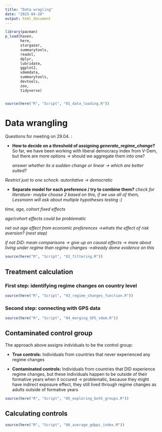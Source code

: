 ```yaml
---
title: "Data wragling"
date: "2025-04-20"
output: html_document 
---
```


```r

library(pacman)
p_load(haven,
       here,
       stargazer,
       summarytools,
       readxl,
       dplyr,
       lubridate,
       ggplot2,
       vdemdata,
       summarytools,
       devtools,
       zoo,
       tidyverse)


source(here("R", "Script", "01_data_loading.R"))

```

# Data wrangling

Questions for meeting on 29.04. :

-   **How to decide on a threshold of assigning *generate_regime_change*?** So far, we have been working with liberal democracy index from V-Dem, but there are more options -\> should we aggregate them into one?

    *answer whether its a sudden change or linear -\> which are better suited?*

*Restrict just to one schock: autoritative -\> democratic*

-   **Separate model for each preference / try to combine them?** *check for literature- maybe choose 2 based on this, if we use all of them, Lessmann will ask about multiple hypotheses testing :)*

*time, age, cohort fixed effects*

*age/cohort effects could be problematic*

*net out age effect from economic preferences -\>whats the effect of risk aversion? (next step)*

*if not DiD: mean comparisons -\> give up on causal effects -\> more about living under regime than regime changes -\>already dome evidence on this*

```r
source(here("R", "Script", "02_filtering.R"))
```

## Treatment calculation

### First step: identifying regime changes on country level

```r
source(here("R", "Script", "03_regime_changes_function.R"))
```

### Second step: connecting with GPS data

```r
source(here("R", "Script", "04_merging_GPS_vdem.R"))
```

## Contaminated control group

The approach above assigns indviduals to be the control group:

-   **True controls:** Individuals from countries that never experienced any regime changes

-   **Contaminated controls:** Individuals from countries that DID experience regime changes, but these individuals happen to be outside of their formative years when it occured -\> problematic, because they might have indirect exposure effect, they still lived through regime changes as adults outside of formative years

```r
source(here("R", "Script", "05_exploring_both_groups.R"))
```

## Calculating controls

```r

source(here("R", "Script", "06_average_gdppc_index.R"))
```
